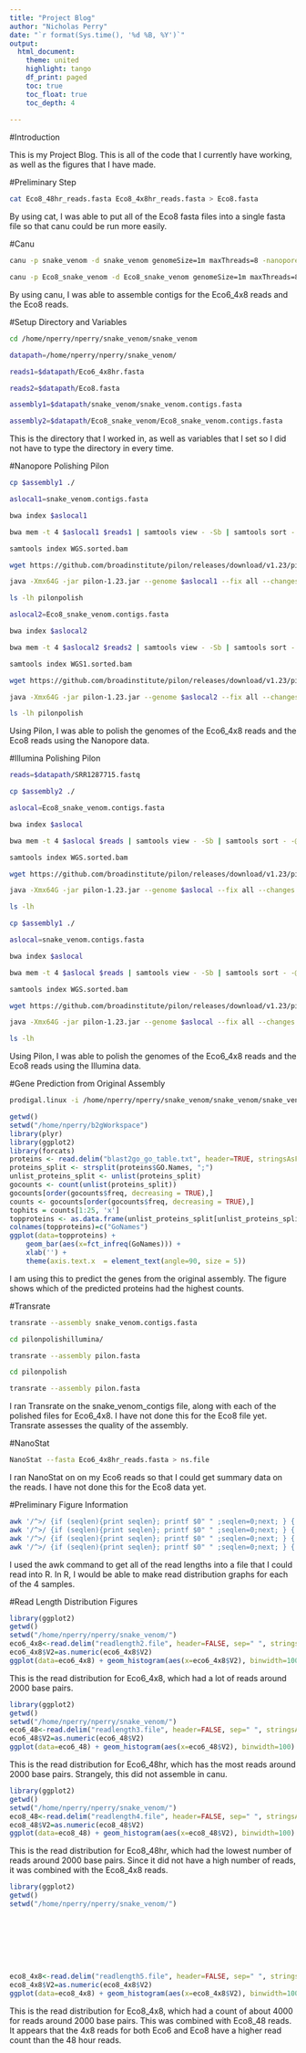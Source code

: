 ```yaml
---
title: "Project Blog"
author: "Nicholas Perry"
date: "`r format(Sys.time(), '%d %B, %Y')`"
output: 
  html_document:
    theme: united
    highlight: tango
    df_print: paged
    toc: true
    toc_float: true
    toc_depth: 4
  
---
```


#Introduction

This is my Project Blog. This is all of the code that I currently have working, as well as the figures that I have made.

#Preliminary Step

```bash
cat Eco8_48hr_reads.fasta Eco8_4x8hr_reads.fasta > Eco8.fasta
```

By using cat, I was able to put all of the Eco8 fasta files into a single fasta file so that canu could be run more easily.

#Canu

```bash
canu -p snake_venom -d snake_venom genomeSize=1m maxThreads=8 -nanopore-raw /home/nperry/nperry/snake_venom/Eco6_4x8hr.fasta > canuLogFile

canu -p Eco8_snake_venom -d Eco8_snake_venom genomeSize=1m maxThreads=8 -nanopore-raw /home/nperry/nperry/snake_venom/Eco8.fasta > canuLogFile2
```

By using canu, I was able to assemble contigs for the Eco6_4x8 reads and the Eco8 reads.

#Setup Directory and Variables

```bash
cd /home/nperry/nperry/snake_venom/snake_venom

datapath=/home/nperry/nperry/snake_venom/

reads1=$datapath/Eco6_4x8hr.fasta

reads2=$datapath/Eco8.fasta

assembly1=$datapath/snake_venom/snake_venom.contigs.fasta

assembly2=$datapath/Eco8_snake_venom/Eco8_snake_venom.contigs.fasta
```

This is the directory that I worked in, as well as variables that I set so I did not have to type the directory in every time.

#Nanopore Polishing Pilon

```bash
cp $assembly1 ./

aslocal1=snake_venom.contigs.fasta

bwa index $aslocal1

bwa mem -t 4 $aslocal1 $reads1 | samtools view - -Sb | samtools sort - -@4 -o WGS.sorted.bam

samtools index WGS.sorted.bam

wget https://github.com/broadinstitute/pilon/releases/download/v1.23/pilon-1.23.jar 

java -Xmx64G -jar pilon-1.23.jar --genome $aslocal1 --fix all --changes --bam WGS.sorted.bam --threads 4 --outdir pilonpolish

ls -lh pilonpolish

aslocal2=Eco8_snake_venom.contigs.fasta

bwa index $aslocal2

bwa mem -t 4 $aslocal2 $reads2 | samtools view - -Sb | samtools sort - -@4 -o WGS1.sorted.bam

samtools index WGS1.sorted.bam

wget https://github.com/broadinstitute/pilon/releases/download/v1.23/pilon-1.23.jar 

java -Xmx64G -jar pilon-1.23.jar --genome $aslocal2 --fix all --changes --bam WGS1.sorted.bam --threads 4 --outdir pilonpolish

ls -lh pilonpolish
```

Using Pilon, I was able to polish the genomes of the Eco6_4x8 reads and the Eco8 reads using the Nanopore data.

#Illumina Polishing Pilon

```bash
reads=$datapath/SRR1287715.fastq

cp $assembly2 ./

aslocal=Eco8_snake_venom.contigs.fasta

bwa index $aslocal

bwa mem -t 4 $aslocal $reads | samtools view - -Sb | samtools sort - -@4 -o WGS.sorted.bam

samtools index WGS.sorted.bam

wget https://github.com/broadinstitute/pilon/releases/download/v1.23/pilon-1.23.jar 

java -Xmx64G -jar pilon-1.23.jar --genome $aslocal --fix all --changes --bam WGS.sorted.bam --threads 4 --outdir pilonpolishillumina

ls -lh

cp $assembly1 ./

aslocal=snake_venom.contigs.fasta

bwa index $aslocal

bwa mem -t 4 $aslocal $reads | samtools view - -Sb | samtools sort - -@4 -o WGS.sorted.bam

samtools index WGS.sorted.bam

wget https://github.com/broadinstitute/pilon/releases/download/v1.23/pilon-1.23.jar 

java -Xmx64G -jar pilon-1.23.jar --genome $aslocal --fix all --changes --bam WGS.sorted.bam --threads 4 --outdir pilonpolishillumina

ls -lh
```

Using Pilon, I was able to polish the genomes of the Eco6_4x8 reads and the Eco8 reads using the Illumina data.

#Gene Prediction from Original Assembly

```bash
prodigal.linux -i /home/nperry/nperry/snake_venom/snake_venom/snake_venom.contigs.fasta -o prodigal.test -a proteins.faa
```

```R
getwd()
setwd("/home/nperry/b2gWorkspace")
library(plyr)
library(ggplot2)
library(forcats)
proteins <- read.delim("blast2go_go_table.txt", header=TRUE, stringsAsFactors = FALSE)
proteins_split <- strsplit(proteins$GO.Names, ";")
unlist_proteins_split <- unlist(proteins_split)
gocounts <- count(unlist(proteins_split))
gocounts[order(gocounts$freq, decreasing = TRUE),]
counts <- gocounts[order(gocounts$freq, decreasing = TRUE),]
tophits = counts[1:25, 'x']
topproteins <- as.data.frame(unlist_proteins_split[unlist_proteins_split %in% tophits])
colnames(topproteins)=c("GoNames")
ggplot(data=topproteins) +
    geom_bar(aes(x=fct_infreq(GoNames))) +
    xlab('') +
    theme(axis.text.x  = element_text(angle=90, size = 5))
```


I am using this to predict the genes from the original assembly. The figure shows which of the predicted proteins had the highest counts.

#Transrate

```bash
transrate --assembly snake_venom.contigs.fasta

cd pilonpolishillumina/

transrate --assembly pilon.fasta

cd pilonpolish

transrate --assembly pilon.fasta
```

I ran Transrate on the snake_venom_contigs file, along with each of the polished files for Eco6_4x8. I have not done this for the Eco8 file yet. Transrate assesses the quality of the assembly.

#NanoStat

```bash
NanoStat --fasta Eco6_4x8hr_reads.fasta > ns.file
```

I ran NanoStat on on my Eco6 reads so that I could get summary data on the reads. I have not done this for the Eco8 data yet.

#Preliminary Figure Information

```bash
awk '/^>/ {if (seqlen){print seqlen}; printf $0" " ;seqlen=0;next; } { seqlen += length($0)}END{print seqlen}' Eco6_4x8hr_reads.fasta > readlength2.file
awk '/^>/ {if (seqlen){print seqlen}; printf $0" " ;seqlen=0;next; } { seqlen += length($0)}END{print seqlen}' Eco6_48hr_reads.fasta > readlength3.file
awk '/^>/ {if (seqlen){print seqlen}; printf $0" " ;seqlen=0;next; } { seqlen += length($0)}END{print seqlen}' Eco8_48hr_reads.fasta > readlength4.file
awk '/^>/ {if (seqlen){print seqlen}; printf $0" " ;seqlen=0;next; } { seqlen += length($0)}END{print seqlen}' Eco8_4x8hr_reads.fasta > readlength5.file
```

I used the awk command to get all of the read lengths into a file that I could read into R. In R, I would be able to make read distribution graphs for each of the 4 samples.

#Read Length Distribution Figures

```R
library(ggplot2)
getwd()
setwd("/home/nperry/nperry/snake_venom/")
eco6_4x8<-read.delim("readlength2.file", header=FALSE, sep=" ", stringsAsFactors = FALSE)
eco6_4x8$V2=as.numeric(eco6_4x8$V2)
ggplot(data=eco6_4x8) + geom_histogram(aes(x=eco6_4x8$V2), binwidth=100) + xlim(0,6000)+xlab("Sequence Length")+ggtitle("Eco6_4x8 Read Length Distribution")
```

This is the read distribution for Eco6_4x8, which had a lot of reads around 2000 base pairs.

```R
library(ggplot2)
getwd()
setwd("/home/nperry/nperry/snake_venom/")
eco6_48<-read.delim("readlength3.file", header=FALSE, sep=" ", stringsAsFactors = FALSE)
eco6_48$V2=as.numeric(eco6_48$V2)
ggplot(data=eco6_48) + geom_histogram(aes(x=eco6_48$V2), binwidth=100) + xlim(0,6000)+xlab("Sequence Length")+ggtitle("Eco6_48hr Read Length Distribution")
```

This is the read distribution for Eco6_48hr, which has the most reads around 2000 base pairs. Strangely, this did not assemble in canu.

```R
library(ggplot2)
getwd()
setwd("/home/nperry/nperry/snake_venom/")
eco8_48<-read.delim("readlength4.file", header=FALSE, sep=" ", stringsAsFactors = FALSE)
eco8_48$V2=as.numeric(eco8_48$V2)
ggplot(data=eco8_48) + geom_histogram(aes(x=eco8_48$V2), binwidth=100) + xlim(0,6000)+xlab("Sequence Length")+ggtitle("Eco8_48hr Read Length Distribution")
```

This is the read distribution for Eco8_48hr, which had the lowest number of reads around 2000 base pairs. Since it did not have a high number of reads, it was combined with the Eco8_4x8 reads.

```R
library(ggplot2)
getwd()
setwd("/home/nperry/nperry/snake_venom/")








eco8_4x8<-read.delim("readlength5.file", header=FALSE, sep=" ", stringsAsFactors = FALSE)
eco8_4x8$V2=as.numeric(eco8_4x8$V2)
ggplot(data=eco8_4x8) + geom_histogram(aes(x=eco8_4x8$V2), binwidth=100) + xlim(0,6000)+xlab("Sequence Length")+ggtitle("Eco8_4x8 Read Length Distribution")
```

This is the read distribution for Eco8_4x8, which had a count of about 4000 for reads around 2000 base pairs. This was combined with Eco8_48 reads. It appears that the 4x8 reads for both Eco6 and Eco8 have a higher read count than the 48 hour reads.
